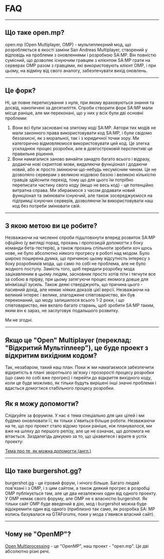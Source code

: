 <h1>FAQ</h1>

<hr />
<h2>Що таке open.mp?</h2>

open.mp (Open Multiplayer, OMP) - мультиплеєрний мод, що розробляється в якості заміни San Andreas Multiplayer, створений у відповідь на проблеми з оновленнями і розробкою SA:MP. Він повністю сумісний, що дозволяє існуючим гравцям з клієнтом SA:MP грати на серверах OMP разом з гравцями, які використовують клієнт OMP, і при цьому, на відміну від свого аналогу, забезпечувати вихід оновлень.

<hr />
<h2>Це форк?</h2>

Ні, це повне переписування з нуля, при якому враховуються знання та досвід, накопичені за десятиліття. Спроби створити форк SA:MP мали місце раніше, але ми переконані, що у них у всіх були дві основні проблеми:

<ol>
<li>
Вони всі були засновані на злитому коді SA:MP. Автори тих модів не мали законного права
використовувати код SA:MP, і були свідомо беззахисні, як з моральної, так і з юридичної
точки зору. Ми категорично відмовляємося використовувати цей код. Це злегка ускладнює процес
розробки, але в довгостроковій перспективі це правильне рішення.
</li>
<li>
Вони намагалися заново винайти занадто багато всього і відразу, додаючи нові скриптові мови,
видаляючи функціонал і додаючи новий, або ж просто змінюючи що-небудь несумісним чином. Це
не дозволяло серверам з великою кодовою базою і великою кількістю гравців здійснити перехід,
тому що для цього їм потрібно переписати частину свого коду (якщо не весь код) - це
потенційно витратна справа. Ми збираємося з часом додавати новий функціонал та змінювати
існуючий, але також зосереджуємося на підтримці існуючих серверів, дозволяючи їм
використовувати наш код без потреби змінювати свій.
</li>
</ol>
<hr />
<h2>З якою метою ви це робите?</h2>

Незважаючи на численні спроби підштовхнути вперед розвиток SA:MP офіційно (у вигляді порад, прохань і пропозицій допомогти з боку команди бета-тестерів), а також прохань спільноти зробити хоч щось нове, не було абсолютно ніякого прогресу в роботі над модом. Було широко поширена думка, що причиною цьому відсутність інтересу з боку розробників мода, що само по собі не проблема, але не було жодного поступу. Замість того, щоб передати розробку мода зацікавленим в цьому людям, засновник просто хотів піти і тягнути все за собою в прірву, при цьому затягуючи процес якомога довше для мінімізації зусиль. Також деякі стверджують, що причина цього - пасивний дохід, але немає ніяких доказів цієї версії. Незважаючи на великий інтерес і велике, злагоджене співтовариство, він був переконаний, що моду залишилося всього 1-2 роки, і що співтовариство, яке вклало багато старань, щоб зробити SA:MP таким, яким він є зараз, не заслуговує подальшого розвитку.

Ми не згодні.

<hr />
<h2>
Якщо це "Open" Multiplayer (переклад: "Відкритий Мультіплеер"), це буде проект з відкритим
вихідним кодом?
</h2>

Так, незабаром, такий наш план. Поки ж ми намагаємося забезпечити відкритість в плані зворотнього зв'язку і прозорості процесу розробки (що само по собі вже прогрес) і перейти до відкриття вихідного коду, коли це буде можливо, як тільки будуть вирішені інші значні проблеми і вдасться домогтися стабільного процесу розробки.

<h2>Як я можу допомогти?</h2>

Слідкуйте за форумом. У нас є тема спеціально для цих цілей і ми будемо оновлювати її, як тільки з'явиться більше роботи. Незважаючи на те, що про проект стало відомо трохи раніше, ніж планувалося, ми вже на шляху до першого релізу, але це не означає, що допомога не вітається. Заздалегідь дякуємо за то, що цікавитеся і вірите в успіх проекту:

<a href="https://www.burgershot.gg/showthread.php?tid=99"> <u>Тема про те, як можна допомогти (англ.)</u> </a>

<hr />
<h2>Що таке burgershot.gg?</h2>

burgershot.gg - це ігровий форум, і нічого більше. Багато людей пов'язані і з OMP, і з цим сайтом, а також деякий прогрес в розробці OMP публікується там, але це два незалежних один від одного проекту. У OMP немає свого форуму, але OMP не є власністю burgershot. Як тільки сайт OMP буде введений в дію, мод і burgershot можна буде відокремити один від одного (приблизно так само, як розробка SA: MP колись базувалася на GTAForums, поки у мода з'явився власний сайт).

<hr />
<h2>Чому не "OpenMP"?</h2>

<a href="https://ru.wikipedia.org/wiki/OpenMP">Open Multiprocessing</a> - це "OpenMP", наш проект - "open.mp". Це дві абсолютно різні речі.
